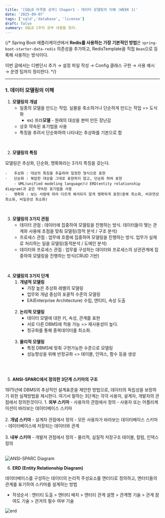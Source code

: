 ```yaml
---
title: '[SQLD 자격증 공부] Chaper1 - 데이터 모델링의 이해 (WEEK 1)'
date: '2025-09-07'
tags: ['sqld','database', 'license']
draft: false
summary: SQLD 1주차 공부 내용을 정리.
---
```


{/* 
Spring Boot 애플리케이션에서 **Redis를 사용하는 가장 기본적인 방법**은
`spring-boot-starter-data-redis` 의존성을 추가하고, RedisTemplate을 직접 `Bean`으로 등록해 사용하는 방식이다.

이번 글에서는 디펜던시 추가 → 설정 파일 작성 → Config 클래스 구현 → 사용 예시 → 운영 팁까지 정리한다. */}

---
### 1. 데이터 모델링의 이해

1. **모델링의 개념**
    -   일종의 모델을 만드는 작업. 실물을 축소하거나 단순하게 만드는 작업 => 도식화 
        -   ex) 프라**모델** - 원래의 대상을 본떠 만든 장난감
    -   상호 약속된 표기법을 사용
    -   특징을 추려서 단순화하여 나타내는 추상화를 기본으로 함
<br/>


2. **모델링의 특징**

 모델링은 추상화, 단순화, 명확화라는 3가지 특징을 갖는다.

    -   추상화 : 대상의 특징을 추출하여 일정한 형식으로 표현
    -   단순화 : 복잡한 대상을 그대로 표현하지 않고, 단순화 하여 표현
        - UML(unified modeling language)나 ERD(entity relationship diagram)과 같은 약속된 표기법을 사용
    -   명확화 : 보는 사람에 따라 다르게 해석되지 않게 명확하게 표현(중복 최소화, 비유연성 최소화, 비일관성 최소화)
<br/>


3. **모델링의 3가지 관점**
    -   데이터 관점 : 데이터에 집중하여 모델링을 진행하는 방식. 데이터들이 맺는 관계와 사용에 초점을 맞춰 모델링(정적 분석 / 구조 분석)
    -   프로세스 관점 : 업무에 흐름에 집중하여 모델링을 진행하는 방식. 업무가 실제로 처리하는 일을 모델링(동적분석 / 도메인 분석)
    -   데이터와 프로세스 관점 : 업무를 구성하는 데이터와 프로세스의 상관관계에 집중하여 모델링을 진행하는 방식(CRUD 기반)
<br/>


4. **모델링의 3가지 단계**
    1. **개념적 모델링**
        - 가장 높은 추상화 레벨의 모델링
        - 업무와 개념 중심의 포괄적 수준의 모델링
        - EA(Enterprise Architecture) 수립, 엔티티, 속성 도출<br/><br/>
    2. **논리적 모델링**
        - 데이터 모델에 대한 키, 속성, 관계를 표현
        - 서로 다른 DBMS에 적용 가능 => 재사용성이 높다.
        - 정규화를 통해 중복데이터를 최소화.<br/><br/>
    3. **물리적 모델링**
        - 특정 DBMS에 맞춰 구현가능한 수준으로 모델링
        - 성능향상을 위해 반정규화 => 테이블, 인덱스, 함수 등을 생성<br/><br/>
<br/>



5. **ANSI-SPARC에서 정의한 3단계 스키마의 구조**

1975년에 DBMS의 추상적인 설계표준을 제안한 방법으로, 데이터의 독립성을 보장하기 위한 실제방법을 제시한다. 여기서 말하는 3단계는 각각 사용자, 설계자, 개발자의 관점에서 정의한것이다.
    1. **외부 스키마**
        - 사용자의 관점에서 정의
        - 사용자 또는 어플리케이션이 바라보는 데이터베이스 스키마<br/><br/>
    2. **개념 스키마**
        - 설계자 관점에서 정의
        - 모든 사용자가 바라보는 데이터베이스 스키마
        - 데이터베이스에 저장되는 데이터와 관계<br/><br/>
    3. **내부 스키마**
        - 개발저 관점에서 정의
        - 물리적, 실질적 저장구조 테이블, 칼럼, 인덱스 정의<br/><br/>

![ANSI-SPARC Diagram](/static/images/ansi-sparc-diagram.png)
<br/>

6. **ERD  (Entity Relationship Diagram)**

데이터베이스를 구성하는 데이터의 논리적 주성요소를 엔터티로 정의하고, 엔터티들의 관계를 표기하여 스키마를 설계하는 방법
 - 작성순서 : 엔터티 도출 > 엔터티 배치 > 엔터티 관계 설명 > 관계명 기술 > 관계 참여도 기술 > 관겨의 필수 여부 기술

![erd](/static/images/erd.png)


<br/>
